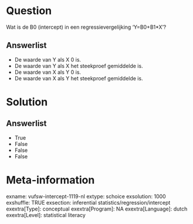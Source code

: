 Question
========
Wat is de B0 (intercept) in een regressievergelijking ‘Y=B0+B1\*X’?

Answerlist
----------
* De waarde van Y als X 0 is.
* De waarde van Y als X het steekproef gemiddelde is.
* De waarde van X als Y 0 is.
* De waarde van X als Y het steekproef gemiddelde is.

Solution
========










Answerlist
----------
* True
* False
* False
* False

Meta-information
================
exname: vufsw-intercept-1119-nl
extype: schoice
exsolution: 1000
exshuffle: TRUE
exsection: inferential statistics/regression/intercept
exextra[Type]: conceptual
exextra[Program]: NA
exextra[Language]: dutch
exextra[Level]: statistical literacy

